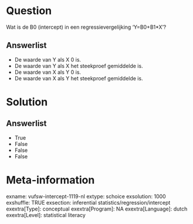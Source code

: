 Question
========
Wat is de B0 (intercept) in een regressievergelijking ‘Y=B0+B1\*X’?

Answerlist
----------
* De waarde van Y als X 0 is.
* De waarde van Y als X het steekproef gemiddelde is.
* De waarde van X als Y 0 is.
* De waarde van X als Y het steekproef gemiddelde is.

Solution
========










Answerlist
----------
* True
* False
* False
* False

Meta-information
================
exname: vufsw-intercept-1119-nl
extype: schoice
exsolution: 1000
exshuffle: TRUE
exsection: inferential statistics/regression/intercept
exextra[Type]: conceptual
exextra[Program]: NA
exextra[Language]: dutch
exextra[Level]: statistical literacy

